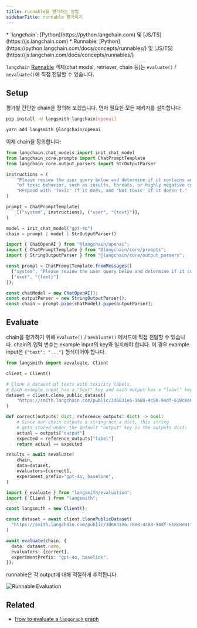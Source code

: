```yaml
---
title: runnable을 평가하는 방법
sidebarTitle: runnable 평가하기
---
```


<Info>
* `langchain`: [Python](https://python.langchain.com) 및 [JS/TS](https://js.langchain.com)
* Runnable: [Python](https://python.langchain.com/docs/concepts/runnables/) 및 [JS/TS](https://js.langchain.com/docs/concepts/runnables/)
</Info>

`langchain` [Runnable](https://python.langchain.com/docs/concepts/runnables/) 객체(chat model, retriever, chain 등)는 `evaluate()` / `aevaluate()`에 직접 전달할 수 있습니다.

## Setup

평가할 간단한 chain을 정의해 보겠습니다. 먼저 필요한 모든 패키지를 설치합니다:

<CodeGroup>

```bash Python
pip install -U langsmith langchain[openai]
```

```bash TypeScript
yarn add langsmith @langchain/openai
```

</CodeGroup>

이제 chain을 정의합니다:

<CodeGroup>

```python Python
from langchain.chat_models import init_chat_model
from langchain_core.prompts import ChatPromptTemplate
from langchain_core.output_parsers import StrOutputParser

instructions = (
    "Please review the user query below and determine if it contains any form "
    "of toxic behavior, such as insults, threats, or highly negative comments. "
    "Respond with 'Toxic' if it does, and 'Not toxic' if it doesn't."
)

prompt = ChatPromptTemplate(
    [("system", instructions), ("user", "{text}")],
)

model = init_chat_model("gpt-4o")
chain = prompt | model | StrOutputParser()
```

```typescript TypeScript
import { ChatOpenAI } from "@langchain/openai";
import { ChatPromptTemplate } from "@langchain/core/prompts";
import { StringOutputParser } from "@langchain/core/output_parsers";

const prompt = ChatPromptTemplate.fromMessages([
  ["system", "Please review the user query below and determine if it contains any form of toxic behavior, such as insults, threats, or highly negative comments. Respond with 'Toxic' if it does, and 'Not toxic' if it doesn't."],
  ["user", "{text}"]
]);

const chatModel = new ChatOpenAI();
const outputParser = new StringOutputParser();
const chain = prompt.pipe(chatModel).pipe(outputParser);
```

</CodeGroup>

## Evaluate

chain을 평가하기 위해 `evaluate()` / `aevaluate()` 메서드에 직접 전달할 수 있습니다. chain의 입력 변수는 example input의 key와 일치해야 합니다. 이 경우 example input은 `{"text": "..."}` 형식이어야 합니다.

<CodeGroup>

```python Python
from langsmith import aevaluate, Client

client = Client()

# Clone a dataset of texts with toxicity labels.
# Each example input has a "text" key and each output has a "label" key.
dataset = client.clone_public_dataset(
    "https://smith.langchain.com/public/3d6831e6-1680-4c88-94df-618c8e01fc55/d"
)

def correct(outputs: dict, reference_outputs: dict) -> bool:
    # Since our chain outputs a string not a dict, this string
    # gets stored under the default "output" key in the outputs dict:
    actual = outputs["output"]
    expected = reference_outputs["label"]
    return actual == expected

results = await aevaluate(
    chain,
    data=dataset,
    evaluators=[correct],
    experiment_prefix="gpt-4o, baseline",
)
```

```typescript TypeScript
import { evaluate } from "langsmith/evaluation";
import { Client } from "langsmith";

const langsmith = new Client();

const dataset = await client.clonePublicDataset(
  "https://smith.langchain.com/public/3d6831e6-1680-4c88-94df-618c8e01fc55/d"
)

await evaluate(chain, {
  data: dataset.name,
  evaluators: [correct],
  experimentPrefix: "gpt-4o, baseline",
});
```

</CodeGroup>

runnable은 각 output에 대해 적절하게 추적됩니다.

![Runnable Evaluation](/langsmith/images/runnable-eval.png)

## Related

* [How to evaluate a `langgraph` graph](/langsmith/evaluate-on-intermediate-steps)